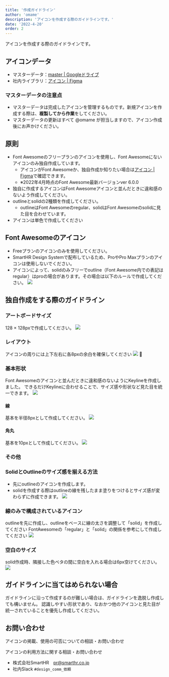 ```yaml
---
title: '作成ガイドライン'
author: 'omame'
description: 'アイコンを作成する際のガイドラインです。'
date: '2022-4-20'
order: 2
---
```

アイコンを作成する際のガイドラインです。

## アイコンデータ
- マスターデータ：[master | Googleドライブ](https://drive.google.com/drive/u/1/folders/1GITBH1tHEYVaEFoXdxxnIz-FC5iS8VSW)
- 社内ライブラリ：[アイコン | Figma](https://www.figma.com/file/wTjPGUsrbI0OqSLIEtwvvG/%E3%82%A2%E3%82%A4%E3%82%B3%E3%83%B3%EF%BC%88Communication%EF%BC%89?node-id=610%3A347)

### マスターデータの注意点
- マスターデータは完成したアイコンを管理するものです。新規アイコンを作成する際は、**複製してから作業**をしてください。
- マスターデータの更新はすべて @omame が担当しますので、アイコン作成後にお声かけください。

## 原則

- Font Awesomeのフリープランのアイコンを使用し、Font Awesomeにないアイコンのみ独自作成しています。
    - アイコンがFont Awesomeか、独自作成か知りたい場合は[アイコン | Figma](https://www.figma.com/file/wTjPGUsrbI0OqSLIEtwvvG/%E3%82%A2%E3%82%A4%E3%82%B3%E3%83%B3%EF%BC%88Communication%EF%BC%89?node-id=610%3A347)で確認できます。
    - ※2022年4月時点のFont Awesome最新バージョンver 6.0.0
- 独自に作成するアイコンはFont Awesomeアイコンと並んだときに違和感のないよう作成してください。
- outlineとsolidの2種類を作成してください。
    - outlineはFont Awesomeのregular、solidはFont Awesomeのsolidに見た目を合わせています。
- アイコンは単色で作成してください


## Font Awesomeのアイコン
- Freeプランのアイコンのみを使用してください。
- SmartHR Design Systemで配布しているため、ProやPro Maxプランのアイコンは使用しないでください。
- アイコンによって、solidのみフリーでoutline（Font Awesome内での表記はregular）はproの場合があります。その場合は以下のルールで作成してください。
![](./images/guideline-original_FA.jpeg)

## 独自作成をする際のガイドライン
### アートボードサイズ
128 × 128pxで作成してください。
![](./images/artboard-size.jpeg)

### レイアウト
アイコンの周りには上下左右に各8pxの余白を確保してください
![](./images/layout.jpeg)

### 基本形状
Font Awesomeのアイコンと並んだときに違和感のないようにKeylineを作成しました。
できるだけKeylineに合わせることで、サイズ感や形状など見た目を統一できます。
![](./images/shape.jpeg)

#### 線
基本を半径8pxとして作成してください。
![](./images/line.jpeg)

#### 角丸
基本を10pxとして作成してください。
![](./images/rounded-corners.jpeg)


### その他
### SolidとOutlineのサイズ感を揃える方法
- 先にoutlineのアイコンを作成します。
- solidを作成する際はoutlineの線を残したまま塗りをつけるとサイズ感が変わらずに作成できます。
![](./images/align-sizes.jpeg)

### 線のみで構成されているアイコン
outlineを先に作成し、outlineをベースに線の太さを調整して「solid」を作成してください
FontAwesomeの「regular」と「solid」の関係を参考にして作成してください
![](./images/only-of-lines.png)

### 空白のサイズ
solid作成時、隣接した色ベタの間に空白を入れる場合は6px空けてください。
![](./images/blank.jpeg)

## ガイドラインに当てはめられない場合
ガイドラインに沿って作成するのが難しい場合は、ガイドラインを逸脱し作成しても構いません。
認識しやすい形状であり、なおかつ他のアイコンと見た目が統一されていることを優先し作成してください。




## お問い合わせ
アイコンの掲載、使用の可否についての相談・お問い合わせ

アイコンの利用方法に関する相談・お問い合わせ
- 株式会社SmartHR　pr@smarthr.co.jp
- 社内Slack `#design_comm_依頼`